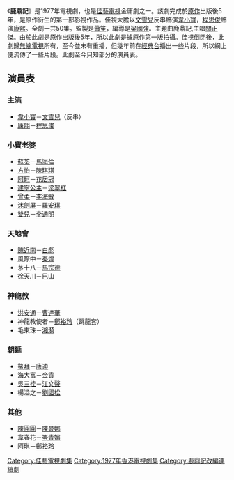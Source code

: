 {{Multiple issues|
{{or1|time=2020-07-21T07:36:18+00:00}}
{{Unreferenced|time=2020-07-21T07:36:18+00:00}}
}}
《'''鹿鼎記'''》是1977年電視劇，也是[[佳藝電視|佳藝電視]]金庸劇之一。該劇完成於[[鹿鼎記|原作]]出版後5年，是原作衍生的第一部影視作品。佳視大膽以[[文雪兒|文雪兒]]反串飾演[[韋小寶|韋小寶]]，[[程思俊|程思俊]]飾演[[康熙|康熙]]。全劇一共50集。監製是[[蕭笙|蕭笙]]，編導是[[梁國強|梁國強]]。主題曲鹿鼎記,主唱[[關正傑|關正傑]]。由於此劇是原作出版後5年，所以此劇是據原作第一版拍攝。佳視倒閉後，此劇歸[[電視廣播有限公司|無線電視]]所有，至今並未有重播，但幾年前在[[經典台|經典台]]播出一些片段，所以網上便流傳了一些片段。此劇至今只知部分的演員表。

== 演員表 ==
===主演===

*[[韋小寶|韋小寶]]－[[文雪兒|文雪兒]]（反串）
*[[康熙帝|康熙]]－[[程思俊|程思俊]]

=== 小寶老婆 ===
*[[蘇荃|蘇荃]]－[[馬海倫|馬海倫]]
*[[方怡|方怡]]－[[陳琪琪|陳琪琪]]
*[[阿珂|阿珂]]－[[花居冠|花居冠]]
*[[和碩恪純長公主|建寧公主]]－[[梁翠紅|梁翠紅]]
*[[曾柔|曾柔]]－[[李海琪|李海敏]]
*[[沐劍屏|沐劍屏]]－[[羅安琪|羅安琪]]
*[[雙兒|雙兒]]－[[李通明|李通明]]

=== 天地會 ===
*[[陳近南|陳近南]]－[[白彪|白彪]]
*風際中－[[秦煌|秦煌]]
*茅十八－[[馬宗德|馬宗德]]
*徐天川－[[巴山_(演員)|巴山]]

=== 神龍教 ===
*[[洪安通|洪安通]]－[[曹達華|曹達華]]
*神龍教使者－[[鄭裕玲|鄭裕玲]]（跳龍套）
*毛東珠－[[湘漪|湘漪]]

=== 朝延 ===
*[[鰲拜|鰲拜]]－[[唐迪|唐迪]]
*[[海大富|海大富]]－[[金貴|金貴]]
*[[吳三桂|吳三桂]]－[[江文聲|江文聲]]
*楊溢之－[[劉國松|劉國松]]

=== 其他 ===
*[[陳圓圓|陳圓圓]]－[[陳曼娜|陳曼娜]]
*韋春花－[[岺青媚|岺青媚]]
*阿琪－[[鄭裕玲|鄭裕玲]]


[[Category:佳藝電視劇集|Category:佳藝電視劇集]]
[[Category:1977年香港電視劇集|Category:1977年香港電視劇集]]
[[Category:鹿鼎記改編連續劇|Category:鹿鼎記改編連續劇]]